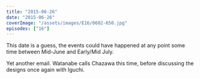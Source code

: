 ```yaml
---
title: "2015-06-26"
date: "2015-06-26"
coverImage: "/assets/images/E16/0602-650.jpg"
episodes: ["16"]
---
```


<Alert>
  <Calendar />
  <AlertDescription>
    This date is a guess, the events could have happened at any point some time
    between Mid-June and Early/Mid July.
  </AlertDescription>
</Alert>

Yet another email. Watanabe calls Chazawa this time, before discussing the designs once again with Iguchi.

